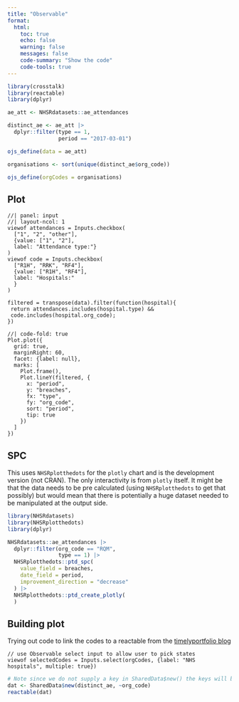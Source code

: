 ```yaml
---
title: "Observable"
format: 
  html:
    toc: true
    echo: false
    warning: false
    messages: false
    code-summary: "Show the code"
    code-tools: true
---
```


```r
library(crosstalk)
library(reactable)
library(dplyr)

ae_att <- NHSRdatasets::ae_attendances 

distinct_ae <- ae_att |> 
  dplyr::filter(type == 1,
                period == "2017-03-01")

ojs_define(data = ae_att)

organisations <- sort(unique(distinct_ae$org_code))

ojs_define(orgCodes = organisations)

```


::: panel-tabset

## Plot

```ojs
//| panel: input
//| layout-ncol: 1
viewof attendances = Inputs.checkbox(
  ["1", "2", "other"],
  {value: ["1", "2"],
  label: "Attendance type:"}
)
viewof code = Inputs.checkbox(
  ["R1H", "RRK", "RF4"],
  {value: ["R1H", "RF4"],
  label: "Hospitals:"
  }
)
```

```ojs
filtered = transpose(data).filter(function(hospital){
 return attendances.includes(hospital.type) &&
 code.includes(hospital.org_code);
})

```

```ojs
//| code-fold: true
Plot.plot({
  grid: true,
  marginRight: 60,
  facet: {label: null},
  marks: [
    Plot.frame(),
    Plot.lineY(filtered, {
      x: "period",
      y: "breaches",
      fx: "type",
      fy: "org_code",
      sort: "period",
      tip: true
    })
  ]
})
```

## SPC

This uses `NHSRplotthedots` for the `plotly` chart and is the development version (not CRAN).
The only interactivity is from `plotly` itself.
It might be that the data needs to be pre calculated (using `NHSRplotthedots` to get that possibly) but would mean that there is potentially a huge dataset needed to be manipulated at the output side.

```r
library(NHSRdatasets)
library(NHSRplotthedots)
library(dplyr)

NHSRdatasets::ae_attendances |> 
  dplyr::filter(org_code == "RQM",
                type == 1) |> 
  NHSRplotthedots::ptd_spc(
    value_field = breaches,
    date_field = period,
    improvement_direction = "decrease"
  ) |> 
  NHSRplotthedots::ptd_create_plotly(
  ) 


```

## Building plot

Trying out code to link the codes to a reactable from the [timelyportfolio blog](https://timelyportfolio.github.io/quarto_tests/examples/quarto_observable_crosstalk/quarto_observable_crosstalk.html)

```ojs
// use Observable select input to allow user to pick states
viewof selectedCodes = Inputs.select(orgCodes, {label: "NHS hospitals", multiple: true})
```

```r
# Note since we do not supply a key in SharedData$new() the keys will be rownames(state.x77) which are the state names that populate the Observable selection output.
dat <- SharedData$new(distinct_ae, ~org_code)
reactable(dat)

```

:::